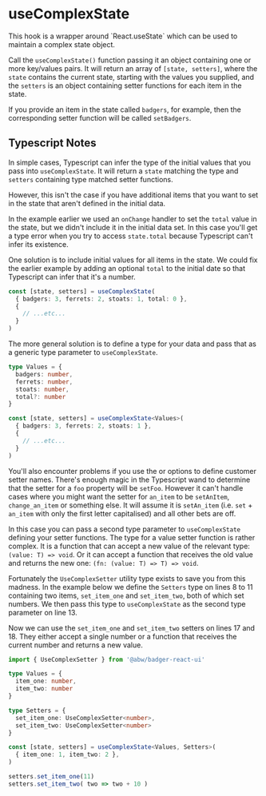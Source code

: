 
# useComplexState

<div className="large">
  This hook is a wrapper around `React.useState` which can be used to
  maintain a complex state object.
</div>

Call the `useComplexState()` function passing it an object containing
one or more key/values pairs.  It will return an array of `[state, setters]`,
where the `state` contains the current state, starting with the values you
supplied, and the `setters` is an object containing setter functions for each
item in the state.

If you provide an item in the state called `badgers`, for example, then the
corresponding setter function will be called `setBadgers`.

<Example
  Component={Component}
  code={Source}
  highlightLines="5-7,13-14,18-19,23-24"
/>

<Functions/>
<OnChange/>
<ConvertCase/>
<SetterNamer/>

## Typescript Notes

In simple cases, Typescript can infer the type of the initial values that
you pass into `useComplexState`.  It will return a `state` matching the type
and `setters` containing type matched setter functions.

However, this isn't the case if you have additional items that you want to
set in the state that aren't defined in the initial data.

In the <HashLink text="onChange"/> example earlier we used an `onChange`
handler to set the `total` value in the state, but we didn't include it in
the initial data set. In this case you'll get a type error when you try to
access `state.total` because Typescript can't infer its existence.

One solution is to include initial values for all items in the state.
We could fix the earlier example by adding an optional `total` to the initial
date so that Typescript can infer that it's a number.

```ts highlightLines="2"
const [state, setters] = useComplexState(
  { badgers: 3, ferrets: 2, stoats: 1, total: 0 },
  {
    // ...etc...
  }
)
```

The more general solution is to define a type for your data and pass that
as a generic type parameter to `useComplexState`.

```ts highlightLines="1-6,8"
type Values = {
  badgers: number,
  ferrets: number,
  stoats: number,
  total?: number
}

const [state, setters] = useComplexState<Values>(
  { badgers: 3, ferrets: 2, stoats: 1 },
  {
    // ...etc...
  }
)
```

You'll also encounter problems if you use the <HashLink text="convertCase"/>
or <HashLink text="setterNamer"/> options to define customer setter names.
There's enough magic in the Typescript wand to determine that the setter for
a `foo` property will be `setFoo`.  However it can't handle cases where you
might want the setter for `an_item` to be `setAnItem`, `change_an_item` or
something else.  It will assume it is `setAn_item` (i.e. `set` + `an_item`
with only the first letter capitalised) and all other bets are off.

In this case you can pass a second type parameter to `useComplexState`
defining your setter functions.  The type for a value setter function is
rather complex. It is a function that can accept a new value of the relevant
type: `(value: T) => void`.  Or it can accept a function that receives the
old value and returns the new one: `(fn: (value: T) => T) => void`.

Fortunately the `UseComplexSetter` utility type exists to save you from this
madness.  In the example below we define the `Setters` type on lines 8 to 11
containing two items, `set_item_one` and `set_item_two`, both of which set
numbers. We then pass this type to `useComplexState` as the second type
parameter on line 13.

Now we can use the `set_item_one` and `set_item_two` setters on lines 17 and
18.  They either accept a single number or a function that receives the current
number and returns a new value.

```ts highlightLines="1,8-11,13,17-18"
import { UseComplexSetter } from '@abw/badger-react-ui'

type Values = {
  item_one: number,
  item_two: number
}

type Setters = {
  set_item_one: UseComplexSetter<number>,
  set_item_two: UseComplexSetter<number>
}

const [state, setters] = useComplexState<Values, Setters>(
  { item_one: 1, item_two: 2 },
)

setters.set_item_one(11)
setters.set_item_two( two => two + 10 )
```
